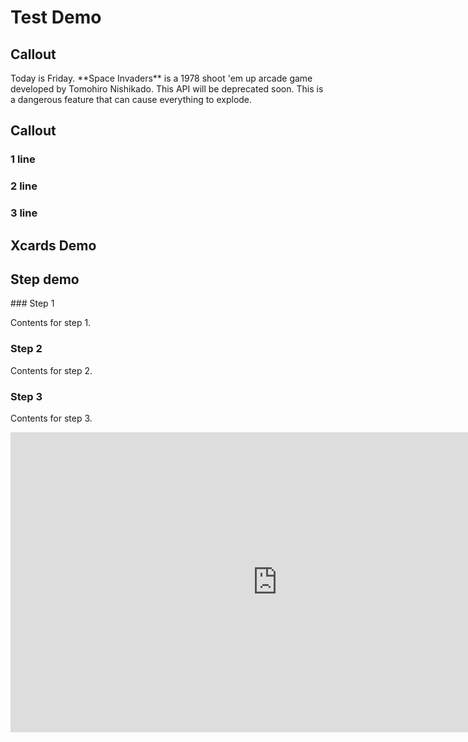 

# Test Demo

## Callout

<Callout type="info" emoji="ℹ️">
  Today is Friday.
</Callout>

<Callout emoji="👾">
  **Space Invaders** is a 1978 shoot 'em up arcade game developed by Tomohiro
  Nishikado.
</Callout>

<Callout type="warning" emoji="⚠️">
  This API will be deprecated soon.
</Callout>

<Callout type="error" emoji="️🚫">
  This is a dangerous feature that can cause everything to explode.
</Callout>


## Callout

### 1 line

<Cards num={1}>
<Cards.Card
    title="youtube"
    href="https://youtube.com/"
  >
  </Cards.Card>
</Cards>

### 2 line

<Cards num={2}>
<Cards.Card
    title="youtube"
    href="https://youtube.com/"
  >
  </Cards.Card>
  <Cards.Card
    title="google"
    href="https://google.com/"
  >
  </Cards.Card>
</Cards>

### 3 line

<Cards num={3}>
<Cards.Card
    title="youtube"
    href="https://youtube.com/"
  >
  </Cards.Card>
  <Cards.Card
    title="google"
    href="https://google.com/"
  >
  </Cards.Card>
    <Cards.Card
    title="github"
    href="https://github.com/"
  >
  </Cards.Card>
</Cards>


## Xcards Demo

## Step demo

<Steps>
### Step 1
 
Contents for step 1.
 
### Step 2
 
Contents for step 2.

### Step 3
 
Contents for step 3.
</Steps>

<iframe width="854" height="480" src="https://www.youtube.com/embed/Jh2S9m5HXQw?si=QMj37thoyknHGV0S" title="YouTube video player" frameborder="0" allow="accelerometer; autoplay; clipboard-write; encrypted-media; gyroscope; picture-in-picture; web-share" referrerpolicy="strict-origin-when-cross-origin" allowfullscreen></iframe>